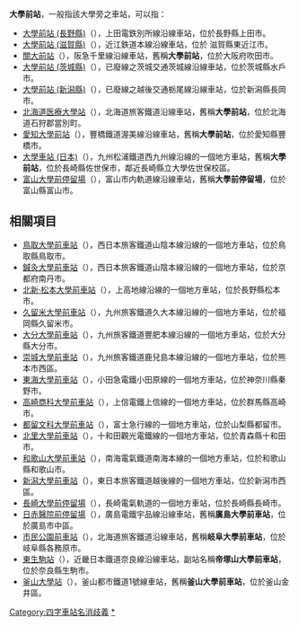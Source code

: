 '''大學前站'''，一般指該大學旁之車站，可以指：

* [[大學前站_(長野縣)|大學前站 (長野縣)]]（{{lang-ja|大学前駅}}），上田電鉄別所線沿線車站，位於長野縣上田市。
* [[大學前站_(滋賀縣)|大學前站 (滋賀縣)]]（{{lang-ja|大学前駅}}），近江鉄道本線沿線車站，位於 滋賀縣東近江市。
* [[關大前站|關大前站]]（{{lang-ja|関大前駅}}），阪急千里線沿線車站，舊稱'''大學前站'''，位於大阪府吹田市。
* [[大學前站_(茨城縣)|大學前站 (茨城縣)]]（{{lang-ja|大学前駅}}），已廢線之茨城交通茨城線沿線車站，位於茨城縣水戶市。
* [[大學前站_(新潟縣)|大學前站 (新潟縣)]]（{{lang-ja|大学前駅}}），已廢線之越後交通栃尾線沿線車站，位於新潟縣長岡市。
* [[北海道医療大學站|北海道医療大學站]]（{{lang-ja|北海道医療大学駅}}），北海道旅客鐵道沿線車站，舊稱'''大學前站'''，位於北海道石狩郡當別町。
* [[愛知大學前站|愛知大學前站]]（{{lang-ja|愛知大学前駅}}），豐橋鐵道渥美線沿線車站，舊稱'''大學前站'''，位於愛知縣豐橋市。
* [[大學車站_(日本)|大學車站 (日本)]]（{{lang-ja|大学駅}}），九州松浦鐵道西九州線沿線的一個地方車站，舊稱'''大學前站'''，位於長崎縣佐世保市，鄰近長崎縣立大學佐世保校區。
* [[富山大學前停留場|富山大學前停留場]]（{{lang-ja|富山大学前停留場}}），富山市内軌道線沿線車站，舊稱'''大學前停留場'''，位於富山縣富山市。

==相關項目==
* [[鳥取大學前車站|鳥取大學前車站]]（{{lang-ja|鳥取大学前駅}}），西日本旅客鐵道山陰本線沿線的一個地方車站，位於鳥取縣鳥取市。
* [[鍼灸大學前車站|鍼灸大學前車站]]（{{lang-ja|鍼灸大学前駅}}），西日本旅客鐵道山陰本線沿線的一個地方車站，位於京都府南丹市。
* [[北新·松本大學前車站|北新·松本大學前車站]]（{{lang-ja|北新・松本大学前駅}}），上高地線沿線的一個地方車站，位於長野縣松本市。
* [[久留米大學前車站|久留米大學前車站]]（{{lang-ja|久留米大学前駅}}），九州旅客鐵道久大本線沿線的一個地方車站，位於福岡縣久留米市。
* [[大分大學前車站|大分大學前車站]]（{{lang-ja|大分大学前駅}}），九州旅客鐵道豐肥本線沿線的一個地方車站，位於大分縣大分市。
* [[崇城大學前車站|崇城大學前車站]]（{{lang-ja|崇城大学前駅}}），九州旅客鐵道鹿兒島本線沿線的一個地方車站，位於熊本市西區。
* [[東海大學前車站|東海大學前車站]]（{{lang-ja|崇城大学前駅}}），小田急電鐵小田原線的一個地方車站，位於神奈川縣秦野市。
* [[高崎商科大學前車站|高崎商科大學前車站]]（{{lang-ja|高崎商科大学前駅}}），上信電鐵上信線的一個地方車站，位於群馬縣高崎市。
* [[都留文科大學前車站|都留文科大學前車站]]（{{lang-ja|都留文科大学前駅}}），富士急行線的一個地方車站，位於山梨縣都留市。
* [[北里大學前車站|北里大學前車站]]（{{lang-ja|北里大学前駅}}），十和田觀光電鐵線的一個地方車站，位於青森縣十和田市。
* [[和歌山大學前車站|和歌山大學前車站]]（{{lang-ja|和歌山大学前駅}}），南海電氣鐵道南海本線的一個地方車站，位於和歌山縣和歌山市。
* [[新潟大學前車站|新潟大學前車站]]（{{lang-ja|新潟大学前駅}}），東日本旅客鐵道越後線的一個地方車站，位於新潟市西區。
* [[長崎大學前停留場|長崎大學前停留場]]（{{lang-ja|長崎大学前停留場}}），長崎電氣軌道的一個地方車站，位於長崎縣長崎市。
* [[日赤醫院前停留場|日赤醫院前停留場]]（{{lang-ja|日赤病院前停留場}}），廣島電鐵宇品線沿線車站，舊稱'''廣島大學前車站'''，位於廣島市中區。
* [[市民公園前車站|市民公園前車站]]（{{lang-ja|市民公園前駅}}），北海道旅客鐵道沿線車站，舊稱'''岐阜大學前車站'''，位於岐阜縣各務原市。
* [[東生駒站|東生駒站]]（{{lang-ja|東生駒駅}}），近畿日本鐵道奈良線沿線車站，副站名稱'''帝塚山大學前車站'''，位於奈良縣生駒市。
* [[釜山大學站|釜山大學站]]（{{lang-ko|부산대역}}），釜山都市鐵道1號線車站，舊稱'''釜山大學前車站'''，位於釜山金井區。

{{disambig|Cat=四字消歧义|Da}}
[[Category:四字車站名消歧義|Category:四字車站名消歧義]]
[[Category:以學校命名的鐵路車站|*]]